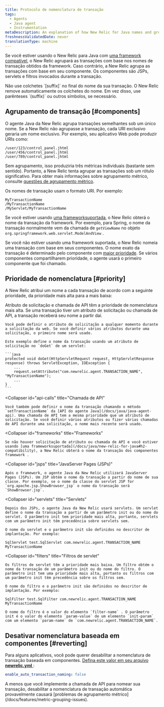 ```yaml
---
title: Protocolo de nomenclatura de transação
tags:
  - Agents
  - Java agent
  - Instrumentation
metaDescription: An explanation of how New Relic for Java names and groups transactions in the APM UI.
freshnessValidatedDate: never
translationType: machine
---
```


Se você estiver usando o New Relic para Java com [uma framework compatível](/docs/java/new-relic-for-java#h2-compatibility), o New Relic agrupará as transações com base nos nomes de transação obtidos da framework. Caso contrário, a New Relic agrupa as transações com base em seu componente. Os componentes são JSPs, servlets e filtros invocados durante a transação.

<Callout variant="important">
  Não use colchetes `[suffix]` no final do nome da sua transação. O New Relic remove automaticamente os colchetes do nome. Em vez disso, use parênteses `(suffix)` ou outros símbolos, se necessário.
</Callout>

## Agrupamento de transação [#components]

O agente Java da New Relic agrupa transações semelhantes sob um único nome. Se a New Relic não agrupasse a transação, cada URI exclusivo geraria um nome exclusivo. Por exemplo, seu aplicativo Web pode produzir URIs como:

```
/user/123/control_panel.jhtml
/user/456/control_panel.jhtml
/user/789/control_panel.jhtml
```

Sem agrupamento, isso produziria três métricas individuais (bastante sem sentido). Portanto, a New Relic tenta agrupar as transações sob um rótulo significativo. Para obter mais informações sobre agrupamento métrico, consulte [questões de agrupamento métrico](/docs/features/metric-grouping-issues).

Os nomes de transação usam o formato URI. Por exemplo:

```
MyTransactionName
/MyTransactionName
/MyServlet/MyTransactionName
```

Se você estiver usando [uma frameworksuportada](/docs/java/new-relic-for-java#h2-compatibility), o New Relic obterá o nome da transação da framework. Por exemplo, para Spring, o nome da transação normalmente vem da chamada de `getViewName` no objeto `org.springframework.web.servlet.ModelAndView` .

Se você não estiver usando uma framework suportada, o New Relic nomeia uma transação com base em seus componentes. O nome exato da transação é determinado pelo componente com [maior prioridade](#priority). Se vários componentes compartilharem prioridade, o agente usará o primeiro componente que foi chamado.

## Prioridade de nomenclatura [#priority]

A New Relic atribui um nome a cada transação de acordo com a seguinte prioridade, da prioridade mais alta para a mais baixa:

<CollapserGroup>
  <Collapser
    id="request-attributes"
    title="Solicitar atributo"
  >
    Atributo de solicitação e chamada de API têm a prioridade de nomenclatura mais alta. Se uma transação tiver um atributo de solicitação ou chamada de API, a transação receberá seu nome a partir daí.

    Você pode definir o atributo de solicitação a qualquer momento durante a solicitação da web. Se você definir vários atributos durante uma solicitação, o primeiro nome será usado.

    Este exemplo define o nome da transação usando um atributo de solicitação no `doGet` de um servlet:

    ```java
    protected void doGet(HttpServletRequest request, HttpServletResponse response) throws ServletException, IOException {
        ...
        request.setAttribute("com.newrelic.agent.TRANSACTION_NAME", "MyTransactionName");
        ...
    }
    ```
  </Collapser>

  <Collapser
    id="api-calls"
    title="Chamada de API"
  >
    Você também pode definir o nome da transação chamando o método `setTransactionName` da [API do agente Java](/docs/java/java-agent-api). Uma chamada de API tem a mesma prioridade que um atributo de solicitação. Se você definir vários atributos ou fizer várias chamadas de API durante uma solicitação, o nome mais recente será usado.
  </Collapser>

  <Collapser
    id="frameworks"
    title="Frameworks"
  >
    Se não houver solicitação de atributo ou chamada de API e você estiver usando [uma frameworksuportada](/docs/java/new-relic-for-java#h2-compatibility), a New Relic obterá o nome da transação dos componentes framework .
  </Collapser>

  <Collapser
    id="jsps"
    title="JavaServer Pages (JSPs)"
  >
    Após o framework, o agente Java da New Relic utilizará JavaServer Pages (JSPs). Um JSP obtém o nome da transação a partir do nome de sua classe. Por exemplo, se o nome da classe do servlet JSP for `org.apache.jsp.ShowBrowser_jsp` o nome da transação será `ShowBrowser.jsp`.
  </Collapser>

  <Collapser
    id="servlets"
    title="Servlets"
  >
    Depois dos JSPs, o agente Java da New Relic usará servlets. Um servlet define o nome da transação a partir de um parâmetro init ou do nome do servlet. O parâmetro init tem prioridade mais alta, portanto, servlets com um parâmetro init têm precedência sobre servlets sem.

    O nome do servlet e o parâmetro init são definidos no descritor de implantação. Por exemplo:

    SqlServlet test.SqlServlet com.newrelic.agent.TRANSACTION_NAME MyTransactionName
  </Collapser>

  <Collapser
    id="filters"
    title="Filtros de servlet"
  >
    Os filtros de servlet têm a prioridade mais baixa. Um filtro obtém o nome da transação de um parâmetro init ou do nome do filtro. O parâmetro init tem uma prioridade mais alta, portanto os filtros com um parâmetro init têm precedência sobre os filtros sem.

    O nome do filtro e o parâmetro init são definidos no descritor de implantação. Por exemplo:

    SqlFilter test.SqlFilter com.newrelic.agent.TRANSACTION_NAME MyTransactionName

    O nome do filtro é o valor do elemento `filter-name` . O parâmetro init é o valor do elemento `param-value` de um elemento `init-param` com um elemento `param-name` de `com.newrelic.agent.TRANSACTION_NAME`.
  </Collapser>
</CollapserGroup>

## Desativar nomenclatura baseada em componentes [#reverting]

Para alguns aplicativos, você pode querer desabilitar a nomenclatura de transação baseada em componentes. [Defina este valor em seu arquivo <DNT>**newrelic.yml**</DNT> ](/docs/java/java-agent-configuration#cfg-enable_auto_transaction_naming):

```yml
enable_auto_transaction_naming: false
```

<Callout variant="caution">
  A menos que você implemente a chamada de API para nomear sua transação, desabilitar a nomenclatura de transação automática provavelmente causará [problemas de agrupamento métrico](/docs/features/metric-grouping-issues).
</Callout>